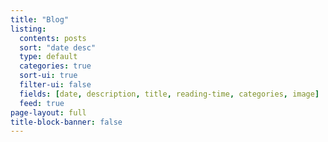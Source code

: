 ---
title: "Blog"
listing:
  contents: posts
  sort: "date desc"
  type: default
  categories: true
  sort-ui: true
  filter-ui: false
  fields: [date, description, title, reading-time, categories, image]
  feed: true
page-layout: full
title-block-banner: false
---

<a href="https://info.flagcounter.com/Gtp6"><img
          src="https://s01.flagcounter.com/count/Gtp6/bg_FFFFFF/txt_000000/border_FFFFFF/columns_5/maxflags_12/viewers_0/labels_0/pageviews_0/flags_0/percent_0/"
          border="0" style="display:none"></a>